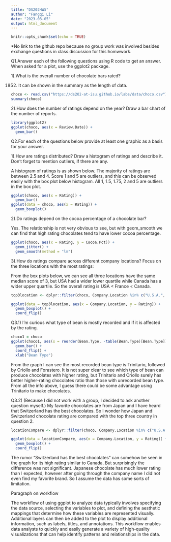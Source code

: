 ---
title: "DS202HW5"
author: "Fangqi Li"
date: "2023-03-05"
output: html_document
---

```{r setup, include=FALSE}
knitr::opts_chunk$set(echo = TRUE)
```
*No link to the github repo because no group work was involved besides exchange questions in class discussion for this homwwork.

Q1.Answer each of the following questions using R code to get an answer. When asked for a plot, use the ggplot2 package.

1).What is the overall number of chocolate bars rated?

1852. It can be shown in the summary as the length of data.

```{r}
choco <- read.csv("https://ds202-at-isu.github.io/labs/data/choco.csv")
summary(choco)
```

2).How does the number of ratings depend on the year? Draw a bar chart of the number of reports.

```{r}
library(ggplot2)
ggplot(choco, aes(x = Review.Date)) + 
  geom_bar()
```

Q2.For each of the questions below provide at least one graphic as a basis for your answer.

1).How are ratings distributed? Draw a histogram of ratings and describe it. Don't forget to mention outliers, if there are any.

A histogram of ratings is as shown below. The majority of ratings are between 2.5 and 4. Score 1 and 5 are outliers, and this can be observed easily with the box plot below histogram. All 1, 1.5, 1.75, 2 and 5 are outliers in the box plot.

```{r}
ggplot(choco, aes(x = Rating)) + 
  geom_bar()
ggplot(data = choco, aes(x = Rating)) +
  geom_boxplot()
```

2).Do ratings depend on the cocoa percentage of a chocolate bar?

Yes. The relationship is not very obvious to see, but with geom_smooth we can find that high rating chocolates tend to have lower cocoa percentage.

```{r}
ggplot(choco, aes(x = Rating, y = Cocoa.Pct)) + 
  geom_jitter() +
  geom_smooth(method = "lm")

```

3).How do ratings compare across different company locations? Focus on the three locations with the most ratings:

From the box plots below, we can see all three locations have the same median score of 3, but USA had a wider lower quartile while Canada has a wider upper quartile. So the overall rating is USA \< France \< Canada.

```{r}
top3location <- dplyr::filter(choco, Company.Location %in% c("U.S.A.", "France", "Canada"))

ggplot(data = top3location, aes(x = Company.Location, y = Rating)) +
  geom_boxplot() +
  coord_flip()
```

Q3.1) I'm curious what type of bean is mostly recorded and if it is affected by the rating.

```{r}
choco1 = choco
ggplot(choco1, aes(x = reorder(Bean.Type, -table(Bean.Type)[Bean.Type]), fill=factor(Rating))) + 
  geom_bar() +
  coord_flip() +
  xlab("Bean Type")
```

From the graph I can see the most recorded bean type is Trinitario, followed by Criollo and Forastero. It is not super clear to see which type of bean can produce chocolates with higher rating, but Trinitario and Criollo surely has better higher-rating chocolates ratio than those with unrecorded bean type. From all the info above, I guess there could be some advantage using Trinitario to make chocolates.

Q3.2) (Because I did not work with a group, I decided to ask another question myself.) My favorite chocolates are from Japan and I have heard that Switzerland has the best chocolates. So I wonder how Japan and Switzerland chocolate rating are compared with the top three country in question 2.
```{r}
locationCompare <- dplyr::filter(choco, Company.Location %in% c("U.S.A.", "France", "Canada", "Japan", "Switzerland"))

ggplot(data = locationCompare, aes(x = Company.Location, y = Rating)) +
  geom_boxplot() +
  coord_flip()
```

The rumor "Switzerland has the best chocolates" can somehow be seen in the graph for its high rating similar to Canada. But surprisingly the difference was not significant. Japanese chocolate has much lower rating than I expected, however after going through the company name I did not even find my favorite brand. So I assume the data has some sorts of limitation.

Paragraph on workflow

The workflow of using ggplot to analyze data typically involves specifying the data source, selecting the variables to plot, and defining the aesthetic mappings that determine how these variables are represented visually. Additional layers can then be added to the plot to display additional information, such as labels, titles, and annotations. This workflow enables data analysts to quickly and easily generate a variety of high-quality visualizations that can help identify patterns and relationships in the data.

